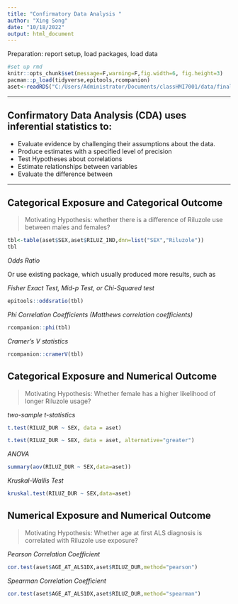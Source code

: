 ```yaml
---
title: "Confirmatory Data Analysis "
author: "Xing Song"
date: "10/18/2022"
output: html_document
---
```


Preparation: report setup, load packages, load data

```r
#set up rmd 
knitr::opts_chunk$set(message=F,warning=F,fig.width=6, fig.height=3)
pacman::p_load(tidyverse,epitools,rcompanion)
aset<-readRDS("C:/Users/Administrator/Documents/classHMI7001/data/final_set.rda")
```

**************************************************************************************************

## Confirmatory Data Analysis (CDA) uses inferential statistics to:

- Evaluate evidence by challenging their assumptions about the data.
- Produce estimates with a specified level of precision
- Test Hypotheses about correlations
- Estimate relationships between variables
- Evaluate the difference between 

**************************************************************************************************


## Categorical Exposure and Categorical Outcome

> Motivating Hypothesis: whether there is a difference of Riluzole use between males and females? 


```r
tbl<-table(aset$SEX,aset$RILUZ_IND,dnn=list("SEX","Riluzole"))
tbl
```

*Odds Ratio*

Or use existing package, which usually produced more results, such as

*Fisher Exact Test, Mid-p Test, or Chi-Squared test*

```r
epitools::oddsratio(tbl)
```

*Phi Correlation Coefficients (Matthews correlation coefficients)*

```r
rcompanion::phi(tbl)
```

*Cramer's V statistics*

```r
rcompanion::cramerV(tbl)
```


## Categorical Exposure and Numerical Outcome

> Motivating Hypothesis: Whether female has a higher likelihood of longer Riluzole usage?

*two-sample t-statistics*

```r
t.test(RILUZ_DUR ~ SEX, data = aset)
```

```r
t.test(RILUZ_DUR ~ SEX, data = aset, alternative="greater")
```

*ANOVA*

```r
summary(aov(RILUZ_DUR ~ SEX,data=aset))
```

*Kruskal-Wallis Test*

```r
kruskal.test(RILUZ_DUR ~ SEX,data=aset)
```


## Numerical Exposure and Numerical Outcome

> Motivating Hypothesis: Whether age at first ALS diagnosis is correlated with Riluzole use exposure? 

*Pearson Correlation Coefficient*

```r
cor.test(aset$AGE_AT_ALS1DX,aset$RILUZ_DUR,method="pearson")
```


*Spearman Correlation Coefficient*

```r
cor.test(aset$AGE_AT_ALS1DX,aset$RILUZ_DUR,method="spearman")
```
